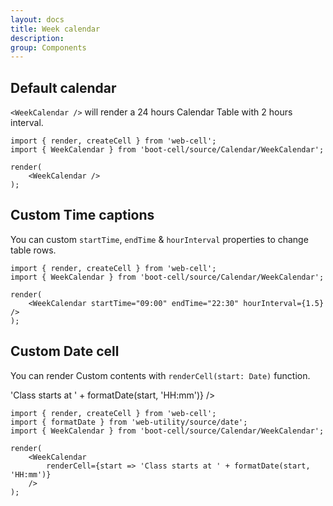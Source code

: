 ```yaml
---
layout: docs
title: Week calendar
description:
group: Components
---
```




## Default calendar

`<WeekCalendar />` will render a 24 hours Calendar Table with 2 hours interval.

<Example>
    <WeekCalendar />
</Example>

```TSX
import { render, createCell } from 'web-cell';
import { WeekCalendar } from 'boot-cell/source/Calendar/WeekCalendar';

render(
    <WeekCalendar />
);
```

## Custom Time captions

You can custom `startTime`, `endTime` & `hourInterval` properties to change table rows.

<Example>
    <WeekCalendar startTime="09:00" endTime="22:30" hourInterval={1.5} />
</Example>

```TSX
import { render, createCell } from 'web-cell';
import { WeekCalendar } from 'boot-cell/source/Calendar/WeekCalendar';

render(
    <WeekCalendar startTime="09:00" endTime="22:30" hourInterval={1.5} />
);
```

## Custom Date cell

You can render Custom contents with `renderCell(start: Date)` function.

<Example>
    <WeekCalendar
        renderCell={start => 'Class starts at ' + formatDate(start, 'HH:mm')}
    />
</Example>

```TSX
import { render, createCell } from 'web-cell';
import { formatDate } from 'web-utility/source/date';
import { WeekCalendar } from 'boot-cell/source/Calendar/WeekCalendar';

render(
    <WeekCalendar
        renderCell={start => 'Class starts at ' + formatDate(start, 'HH:mm')}
    />
);
```
